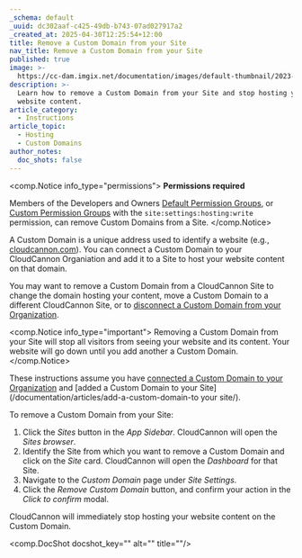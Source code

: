 ```yaml
---
_schema: default
_uuid: dc302aaf-c425-49db-b743-07ad027917a2
_created_at: 2025-04-30T12:25:54+12:00
title: Remove a Custom Domain from your Site
nav_title: Remove a Custom Domain from your Site
published: true
image: >-
  https://cc-dam.imgix.net/documentation/images/default-thumbnail/2023-Q4/CloudCannon-Documentation-Thumbnail.png
description: >-
  Learn how to remove a Custom Domain from your Site and stop hosting your
  website content.
article_category:
  - Instructions
article_topic:
  - Hosting
  - Custom Domains
author_notes:
  doc_shots: false
---
```

<comp.Notice info_type="permissions">
  **Permissions required**

  Members of the Developers and Owners [Default Permission Groups](/documentation/articles/what-are-default-permission-groups/), or [Custom Permission Groups](/documentation/articles/what-are-custom-permission-groups/) with the `site:settings:hosting:write` permission, can remove Custom Domains from a Site.
</comp.Notice>

A Custom Domain is a unique address used to identify a website (e.g., [cloudcannon.com](https://cloudcannon.com/)). You can connect a Custom Domain to your CloudCannon Organiation and add it to a Site to host your website content on that domain.

You may want to remove a Custom Domain from a CloudCannon Site to change the domain hosting your content, move a Custom Domain to a different CloudCannon Site, or to [disconnect a Custom Domain from your Organization](/documentation/articles/disconnect-a-custom-domain-from-your-organization/).

<comp.Notice info_type="important">
  Removing a Custom Domain from your Site will stop all visitors from seeing your website and its content. Your website will go down until you add another a Custom Domain.
</comp.Notice>

These instructions assume you have [connected a Custom Domain to your Organization](/documentation/articles/connect-a-custom-domain-to-your-organization/) and [added a Custom Domain to your Site](/documentation/articles/add-a-custom-domain-to your site/).

To remove a Custom Domain from your Site:

1. Click the *Sites* button in the *App Sidebar*. CloudCannon will open the *Sites browser*.
2. Identify the Site from which you want to remove a Custom Domain and click on the *Site* card. CloudCannon will open the *Dashboard* for that Site.
3. Navigate to the *Custom Domain* page under *Site Settings*.
4. Click the *Remove Custom Domain* button, and confirm your action in the *Click to confirm* modal.

CloudCannon will immediately stop hosting your website content on the Custom Domain.

<comp.DocShot docshot_key="" alt="" title=""/>